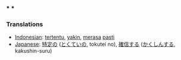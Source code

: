 === * * ===

=== Translations ===
*[[Indonesian]]: [[tentu|tertentu]], [[yakin]], [[rasa|merasa]] [[pasti]]
*[[Japanese]]: [[特定]]の ([[とくてい]]の, tokutei no), [[確信]]する ([[かくしん]]する, kakushin-suru)